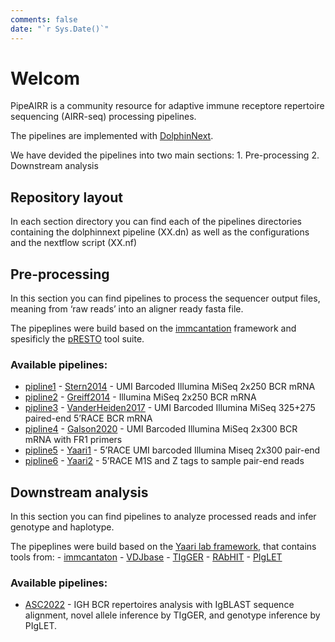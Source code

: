 ```yaml
---
comments: false
date: "`r Sys.Date()`"
---
```


# Welcom {.unnumbered}

PipeAIRR is a community resource for adaptive immune receptore repertoire sequencing (AIRR-seq) processing pipelines.

The pipelines are implemented with [DolphinNext](https://dolphinnext.readthedocs.io/en/latest/index.html#).

We have devided the pipelines into two main sections:
1. Pre-processing
2. Downstream analysis

##  Repository layout {.unnumbered}

In each section directory you can find each of the pipelines directories containing the dolphinnext pipeline (XX.dn) as well as the configurations and the nextflow script (XX.nf)

## Pre-processing {.unnumbered}

In this section you can find pipelines to process the sequencer output files, meaning from 'raw reads' into an aligner ready fasta file.

The pipeplines were build based on the [immcantation](https://immcantation.readthedocs.io/en/stable/) framework and spesificly the [pRESTO](https://presto.readthedocs.io/) tool suite.

### Available pipelines: {.unnumbered}


- [pipline1](https://github.com/PipeAIRR/pipeline1) - [Stern2014](https://presto.readthedocs.io/en/stable/workflows/Stern2014_Workflow.html) - UMI Barcoded Illumina MiSeq 2x250 BCR mRNA
- [pipline2](https://github.com/PipeAIRR/pipeline2) - [Greiff2014](https://presto.readthedocs.io/en/stable/workflows/Greiff2014_Workflow.html) - Illumina MiSeq 2x250 BCR mRNA
- [pipline3](https://github.com/PipeAIRR/pipeline3) - [VanderHeiden2017](https://presto.readthedocs.io/en/stable/workflows/VanderHeiden2017_Workflow.html) - UMI Barcoded Illumina MiSeq 325+275 paired-end 5’RACE BCR mRNA
- [pipline4](https://github.com/PipeAIRR/pipeline4) - [Galson2020](https://www.frontiersin.org/articles/10.3389/fimmu.2020.605170/full) - UMI Barcoded Illumina MiSeq 2x300 BCR mRNA with FR1 primers
- [pipline5](https://github.com/PipeAIRR/pipeline5) - [Yaari1](https://bitbucket.org/yaarilab/processpipeline/src/master/pre_process/Pipeline_P1.sh) - 5'RACE UMI barcoded Illumina Miseq 2x300 pair-end
- [pipline6](https://github.com/PipeAIRR/pipeline6) - [Yaari2](https://bitbucket.org/yaarilab/processpipeline/src/master/pre_process/Pipeline_P11.sh) - 5'RACE M1S and Z tags to sample pair-end reads

## Downstream analysis {.unnumbered}

In this section you can find pipelines to analyze processed reads and infer genotype and haplotype.

The pipeplines were build based on the [Yaari lab framework](https://hub.docker.com/repository/docker/peresay/suite), that contains tools from:
- [immcantaton](https://immcantation.readthedocs.io/en/stable/)
- [VDJbase](vdjbase.org)
- [TIgGER](https://tigger.readthedocs.io/en/stable/)
- [RAbHIT](https://yaarilab.bitbucket.io/RAbHIT/)
- [PIgLET](https://yaarilab.github.io/IGHV_reference_book/piglet_package.html)

### Available pipelines: {.unnumbered}

- [ASC2022](https://yaarilab.github.io/IGHV_reference_book/allele_based_genotype.html) - IGH BCR repertoires analysis with IgBLAST sequence alignment, novel allele inference by TIgGER, and genotype inference by PIgLET.





